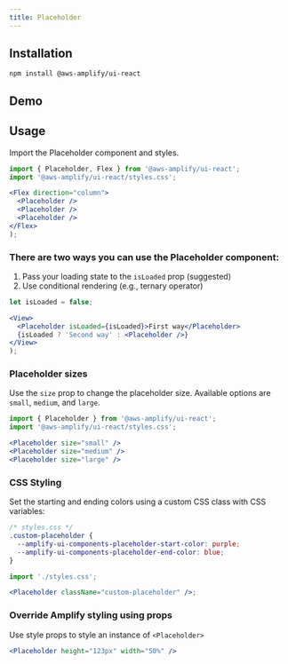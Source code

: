 ```yaml
---
title: Placeholder
---
```



## Installation

```
npm install @aws-amplify/ui-react
```

## Demo

<PlaceholderDemo />

## Usage

Import the Placeholder component and styles.

```jsx
import { Placeholder, Flex } from '@aws-amplify/ui-react';
import '@aws-amplify/ui-react/styles.css';

<Flex direction="column">
  <Placeholder />
  <Placeholder />
  <Placeholder />
</Flex>
);
```

<Flex direction="column">
  <Placeholder />
  <Placeholder />
  <Placeholder />
</Flex>

### There are two ways you can use the Placeholder component:

1. Pass your loading state to the `isLoaded` prop (suggested)
2. Use conditional rendering (e.g., ternary operator)

```jsx
let isLoaded = false;

<View>
  <Placeholder isLoaded={isLoaded}>First way</Placeholder>
  {isLoaded ? 'Second way' : <Placeholder />}
</View>
);
```

<TwoWays />

### Placeholder sizes

Use the `size` prop to change the placeholder size. Available options are `small`, `medium`, and `large`.

```jsx
import { Placeholder } from '@aws-amplify/ui-react';
import '@aws-amplify/ui-react/styles.css';

<Placeholder size="small" />
<Placeholder size="medium" />
<Placeholder size="large" />
```

<Flex direction="column">
  <Placeholder size="small" />
  <Placeholder size="medium" />
  <Placeholder size="large" />
</Flex>

### CSS Styling

Set the starting and ending colors using a custom CSS class with CSS variables:

```css
/* styles.css */
.custom-placeholder {
  --amplify-ui-components-placeholder-start-color: purple;
  --amplify-ui-components-placeholder-end-color: blue;
}
```

```jsx
import './styles.css';

<Placeholder className="custom-placeholder" />;
```

<Placeholder className="custom-placeholder" />

### Override Amplify styling using props

Use style props to style an instance of `<Placeholder>`

```jsx
<Placeholder height="123px" width="50%" />
```

<Placeholder height="123px" width="50%" />
